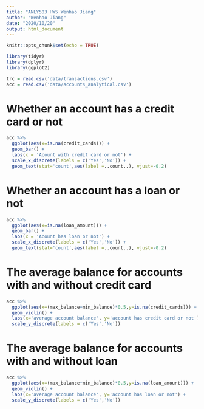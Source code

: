 ---
title: "ANLY503 HW5 Wenhao Jiang"
author: "Wenhao Jiang"
date: "2020/10/20"
output: html_document
---

```{r setup, include=FALSE}
knitr::opts_chunk$set(echo = TRUE)
```

```{r}
library(tidyr)
library(dplyr)
library(ggplot2)
```

```{r}
trc = read.csv('data/transactions.csv')
acc = read.csv('data/accounts_analytical.csv')
```

# Whether an account has a credit card or not
```{r}
acc %>%
  ggplot(aes(x=is.na(credit_cards))) +
  geom_bar() +
  labs(x = 'Acount with credit card or not') +
  scale_x_discrete(labels = c('Yes','No')) +
  geom_text(stat='count',aes(label =..count..), vjust=-0.2)
```

# Whether an account has a loan or not
```{r}
acc %>%
  ggplot(aes(x=is.na(loan_amount))) +
  geom_bar() +
  labs(x = 'Acount has loan or not') +
  scale_x_discrete(labels = c('Yes','No')) +
  geom_text(stat='count',aes(label =..count..), vjust=-0.2)
```

# The average balance for accounts with and without credit card
```{r}
acc %>%
  ggplot(aes(x=(max_balance+min_balance)*0.5,y=is.na(credit_cards))) +
  geom_violin() +
  labs(x='average account balance', y='account has credit card or not') +
  scale_y_discrete(labels = c('Yes','No'))
```

# The average balance for accounts with and without loan
```{r}
acc %>%
  ggplot(aes(x=(max_balance+min_balance)*0.5,y=is.na(loan_amount))) +
  geom_violin() +
  labs(x='average account balance', y='account has loan or not') +
  scale_y_discrete(labels = c('Yes','No'))
```







